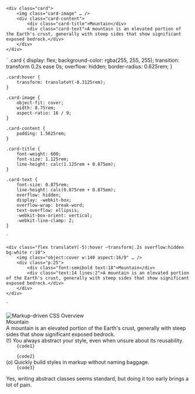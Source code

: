     <div class="card">
        <img class="card-image" … />
        <div class="card-content">
            <div class="card-title">Mountain</div>
            <div class="card-text">A mountain is an elevated portion of the Earth's crust, generally with steep sides that show significant exposed bedrock.</div>
        </div>
    </div>
`
    .card {
        display: flex;
        background-color: rgba(255, 255, 255);
        transition: transform 0.2s ease 0s;
        overflow: hidden;
        border-radius: 0.625rem;
    }

    .card:hover {
        transform: translateY(-0.3125rem);
    }

    .card-image {
        object-fit: cover;
        width: 8.75rem;
        aspect-ratio: 16 / 9;
    }

    .card-content {
        padding: 1.5625rem;
    }

    .card-title {
        font-weight: 600;
        font-size: 1.125rem;
        line-height: calc(1.125rem + 0.875em);
    }

    .card-text {
        font-size: 0.875rem;
        line-height: calc(0.875rem + 0.875em);
        overflow: hidden;
        display: -webkit-box;
        overflow-wrap: break-word;
        text-overflow: ellipsis;
        -webkit-box-orient: vertical;
        -webkit-line-clamp: 2;
    }
`

    <div class="flex translateY(-5):hover ~transform|.2s overflow:hidden bg:white r:10">
        <img class="object:cover w:140 aspect:16/9" … />
        <div class="p:25">
            <div class="font:semibold text:18">Mountain</div>
            <div class="text:14 lines:2">A mountain is an elevated portion of the Earth's crust, generally with steep sides that show significant exposed bedrock.</div>
        </div>
    </div>
`


<Demo>
    <div className="mx:auto max-w:480">
        <div className="flex translateY(-5):hover ~transform|.2s overflow:hidden bg:panel r:10 shadow:panel center-content">
            <Image className="object:cover aspect:1/1 flex:0|0|auto" src={mountainImage} placeholder="blur" width={140} height={140} priority={true} alt="Markup-driven CSS Overview" />
            <div className="p:25">
                <div className="fg:major font:semibold text:18">Mountain</div>
                <div className="text:14 lines:2">A mountain is an elevated portion of the Earth's crust, generally with steep sides that show significant exposed bedrock.</div>
            </div>
        </div>
    </div>
</Demo>
(!) You always abstract your style, even when unsure about its reusability.
<Code name="card.html" lang="html">
    {code1}
</Code>
<Code name="card.css" lang="css">
    {code2}
</Code>
(o) Quickly build styles in markup without naming baggage. <Dropped p1={code1 + code2} p2={code3} target="class" />
<Code name="card.html" lang="html">
    {code3}
</Code>

Yes, writing abstract classes seems standard, but doing it too early brings a lot of pain.